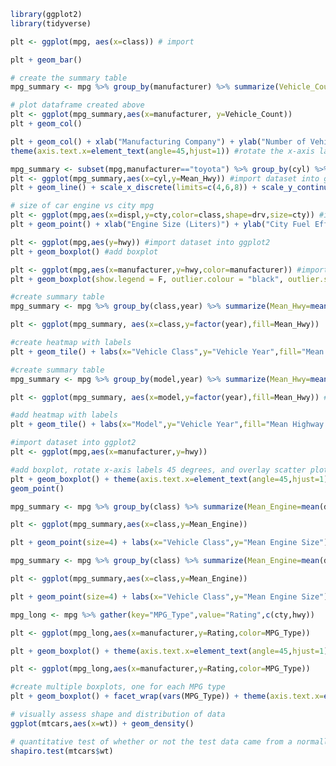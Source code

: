 ```r
library(ggplot2)
library(tidyverse)
```



```r
plt <- ggplot(mpg, aes(x=class)) # import

```

```r
plt + geom_bar()
```
```r
# create the summary table
mpg_summary <- mpg %>% group_by(manufacturer) %>% summarize(Vehicle_Count=n(), .groups = 'keep')
```

```r
# plot dataframe created above
plt <- ggplot(mpg_summary,aes(x=manufacturer, y=Vehicle_Count))
plt + geom_col()
```


```r
plt + geom_col() + xlab("Manufacturing Company") + ylab("Number of Vehicles") + #plot a boxplot with labels
theme(axis.text.x=element_text(angle=45,hjust=1)) #rotate the x-axis label 45 degrees
```

```r
mpg_summary <- subset(mpg,manufacturer=="toyota") %>% group_by(cyl) %>% summarize(Mean_Hwy=mean(hwy), .groups = 'keep') #create summary table
plt <- ggplot(mpg_summary,aes(x=cyl,y=Mean_Hwy)) #import dataset into ggplot2
plt + geom_line() + scale_x_discrete(limits=c(4,6,8)) + scale_y_continuous(breaks = c(15:30)) #add line plot with labels

```

```r
# size of car engine vs city mpg
plt <- ggplot(mpg,aes(x=displ,y=cty,color=class,shape=drv,size=cty)) #import dataset into ggplot2
plt + geom_point() + xlab("Engine Size (Liters)") + ylab("City Fuel Efficiency (MPG)")
```

```r
plt <- ggplot(mpg,aes(y=hwy)) #import dataset into ggplot2
plt + geom_boxplot() #add boxplot
```

```r
plt <- ggplot(mpg,aes(x=manufacturer,y=hwy,color=manufacturer)) #import dataset into ggplot2
plt + geom_boxplot(show.legend = F, outlier.colour = "black", outlier.shape = 1, linetype = "dotted") + theme(axis.text.x=element_text(angle=45,hjust=1)) #add boxplot and rotate x-axis labels 45 degrees
```


```r
#create summary table
mpg_summary <- mpg %>% group_by(class,year) %>% summarize(Mean_Hwy=mean(hwy), .groups = 'keep') 

plt <- ggplot(mpg_summary, aes(x=class,y=factor(year),fill=Mean_Hwy))

#create heatmap with labels
plt + geom_tile() + labs(x="Vehicle Class",y="Vehicle Year",fill="Mean Highway (MPG)") 
```


```r
#create summary table
mpg_summary <- mpg %>% group_by(model,year) %>% summarize(Mean_Hwy=mean(hwy), .groups = 'keep') 

plt <- ggplot(mpg_summary, aes(x=model,y=factor(year),fill=Mean_Hwy)) #import dataset into ggplot2

#add heatmap with labels 
plt + geom_tile() + labs(x="Model",y="Vehicle Year",fill="Mean Highway (MPG)") + theme(axis.text.x = element_text(angle=90,hjust=1,vjust=.5)) #rotate x-axis labels 90 degrees

```

```r
#import dataset into ggplot2
plt <- ggplot(mpg,aes(x=manufacturer,y=hwy)) 

#add boxplot, rotate x-axis labels 45 degrees, and overlay scatter plot on top
plt + geom_boxplot() + theme(axis.text.x=element_text(angle=45,hjust=1)) + 
geom_point() 
```

```r
mpg_summary <- mpg %>% group_by(class) %>% summarize(Mean_Engine=mean(displ), .groups = 'keep')

plt <- ggplot(mpg_summary,aes(x=class,y=Mean_Engine))

plt + geom_point(size=4) + labs(x="Vehicle Class",y="Mean Engine Size")
```

```r
mpg_summary <- mpg %>% group_by(class) %>% summarize(Mean_Engine=mean(displ),SD_Engine=sd(displ), .groups = 'keep')

plt <- ggplot(mpg_summary,aes(x=class,y=Mean_Engine))

plt + geom_point(size=4) + labs(x="Vehicle Class",y="Mean Engine Size") + geom_errorbar(aes(ymin=Mean_Engine-SD_Engine,ymax=Mean_Engine+SD_Engine))
```
```r
mpg_long <- mpg %>% gather(key="MPG_Type",value="Rating",c(cty,hwy))
```

```r
plt <- ggplot(mpg_long,aes(x=manufacturer,y=Rating,color=MPG_Type))

plt + geom_boxplot() + theme(axis.text.x=element_text(angle=45,hjust=1))
```

```r
plt <- ggplot(mpg_long,aes(x=manufacturer,y=Rating,color=MPG_Type))

#create multiple boxplots, one for each MPG type
plt + geom_boxplot() + facet_wrap(vars(MPG_Type)) + theme(axis.text.x=element_text(angle=45,hjust=1),legend.position = "none") + xlab("Manufacturer")
```

```r
# visually assess shape and distribution of data
ggplot(mtcars,aes(x=wt)) + geom_density()

```

```r
# quantitative test of whether or not the test data came from a normally distributed data set
shapiro.test(mtcars$wt)
```

